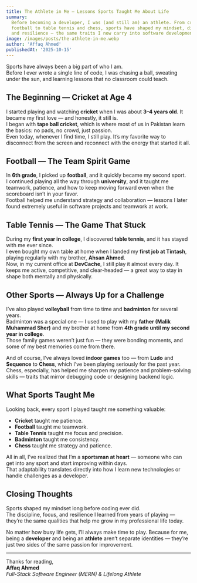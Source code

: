 ```yaml
---
title: The Athlete in Me — Lessons Sports Taught Me About Life
summary:
  Before becoming a developer, I was (and still am) an athlete. From cricket and
  football to table tennis and chess, sports have shaped my mindset, discipline,
  and resilience — the same traits I now carry into software development.
image: /images/posts/the-athlete-in-me.webp
author: 'Affaq Ahmed'
publishedAt: '2025-10-15'
---
```


Sports have always been a big part of who I am.  
Before I ever wrote a single line of code, I was chasing a ball, sweating under
the sun, and learning lessons that no classroom could teach.

## The Beginning — Cricket at Age 4

I started playing and watching **cricket** when I was about **3–4 years old**.
It became my first love — and honestly, it still is.  
I began with **tape ball cricket**, which is where most of us in Pakistan learn
the basics: no pads, no crowd, just passion.  
Even today, whenever I find time, I still play. It’s my favorite way to
disconnect from the screen and reconnect with the energy that started it all.

## Football — The Team Spirit Game

In **6th grade**, I picked up **football**, and it quickly became my second
sport.  
I continued playing all the way through **university**, and it taught me
teamwork, patience, and how to keep moving forward even when the scoreboard
isn’t in your favor.  
Football helped me understand strategy and collaboration — lessons I later found
extremely useful in software projects and teamwork at work.

## Table Tennis — The Game That Stuck

During my **first year in college**, I discovered **table tennis**, and it has
stayed with me ever since.  
I even bought my own table at home when I landed my **first job at Tintash**,
playing regularly with my brother, **Ahsan Ahmed**.  
Now, in my current office at **DevCache**, I still play it almost every day. It
keeps me active, competitive, and clear-headed — a great way to stay in shape
both mentally and physically.

## Other Sports — Always Up for a Challenge

I’ve also played **volleyball** from time to time and **badminton** for several
years.  
Badminton was a special one — I used to play with my **father (Malik Muhammad
Sher)** and my brother at home from **4th grade until my second year in
college**.  
Those family games weren’t just fun — they were bonding moments, and some of my
best memories come from there.

And of course, I’ve always loved **indoor games** too — from **Ludo** and
**Sequence** to **Chess**, which I’ve been playing seriously for the past
year.  
Chess, especially, has helped me sharpen my patience and problem-solving skills
— traits that mirror debugging code or designing backend logic.

## What Sports Taught Me

Looking back, every sport I played taught me something valuable:

- **Cricket** taught me patience.
- **Football** taught me teamwork.
- **Table Tennis** taught me focus and precision.
- **Badminton** taught me consistency.
- **Chess** taught me strategy and patience.

All in all, I’ve realized that I’m a **sportsman at heart** — someone who can
get into any sport and start improving within days.  
That adaptability translates directly into how I learn new technologies or
handle challenges as a developer.

## Closing Thoughts

Sports shaped my mindset long before coding ever did.  
The discipline, focus, and resilience I learned from years of playing — they’re
the same qualities that help me grow in my professional life today.

No matter how busy life gets, I’ll always make time to play. Because for me,
being a **developer** and being an **athlete** aren’t separate identities —
they’re just two sides of the same passion for improvement.

---

Thanks for reading,  
**Affaq Ahmed**  
_Full-Stack Software Engineer (MERN) & Lifelong Athlete_
